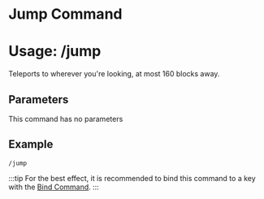 # Jump Command
# Usage: /jump
Teleports to wherever you're looking, at most 160 blocks away.

## Parameters
This command has no parameters

## Example
`/jump`

:::tip
For the best effect, it is recommended to bind this command to a key with the [Bind Command](../../client/bind).
:::
